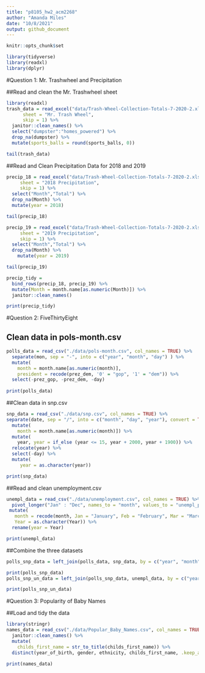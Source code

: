 ```yaml
---
title: "p8105_hw2_acm2268"
author: "Amanda Miles"
date: "10/8/2021"
output: github_document
---
```


```r
knitr::opts_chunk$set

library(tidyverse)
library(readxl)
library(dplyr)
```

#Question 1: Mr. Trashwheel and Precipitation

##Read and clean the Mr. Trashwheel sheet

```r

library(readxl)
trash_data = read_excel("data/Trash-Wheel-Collection-Totals-7-2020-2.xlsx",
      sheet = "Mr. Trash Wheel",
      skip = 1) %>%
  janitor::clean_names() %>%
  select("dumpster":"homes_powered") %>%
  drop_na(dumpster) %>%
  mutate(sports_balls = round(sports_balls, 0))

tail(trash_data)
```

##Read and Clean Precipitation Data for 2018 and 2019

```r
precip_18 = read_excel("data/Trash-Wheel-Collection-Totals-7-2020-2.xlsx",
     sheet = "2018 Precipitation",
     skip = 1) %>%
  select("Month","Total") %>%
  drop_na(Month) %>%
  mutate(year = 2018)

tail(precip_18)

precip_19 = read_excel("data/Trash-Wheel-Collection-Totals-7-2020-2.xlsx",
     sheet = "2019 Precipitation",
     skip = 1) %>%
  select("Month","Total") %>%
  drop_na(Month) %>%
    mutate(year = 2019)

tail(precip_19)

```

```r
precip_tidy = 
  bind_rows(precip_18, precip_19) %>%
  mutate(Month = month.name[as.numeric(Month)]) %>%
  janitor::clean_names()

print(precip_tidy)
```

#Question 2: FiveThirtyEight

## Clean data in pols-month.csv

```r

polls_data = read_csv("./data/pols-month.csv", col_names = TRUE) %>%
  separate(mon, sep = "-", into = c("year", "month", "day") ) %>%
  mutate(
    month = month.name[as.numeric(month)],
    president = recode(prez_dem, '0' = "gop", '1' = "dem")) %>%
  select(-prez_gop, -prez_dem, -day)
         
print(polls_data)
```

##Clean data in snp.csv

```r

snp_data = read_csv("./data/snp.csv", col_names = TRUE) %>%
separate(date, sep = "/", into = c("month", "day", "year"), convert = TRUE ) %>%
  mutate(
    month = month.name[as.numeric(month)]) %>%
  mutate(
    year, year = if_else (year <= 15, year + 2000, year + 1900)) %>%
  relocate(year) %>%
  select(-day) %>%
  mutate(
     year = as.character(year))

print(snp_data)
```

##Read and clean unemployment.csv

```r
unempl_data = read_csv("./data/unemployment.csv", col_names = TRUE) %>%
  pivot_longer("Jan" : "Dec", names_to = "month", values_to = "unempl_percent")%>%
 mutate(
   month = recode(month, Jan = "January", Feb = "February", Mar = "March", Apr = "April", Jun = "June", Jul = "July", Aug = "August", Sept = "September", Oct = "October", Nov = "November", Dec = "December"),
   Year = as.character(Year)) %>%
  rename(year = Year)

print(unempl_data)
```

##Combine the three datasets

```r

polls_snp_data = left_join(polls_data, snp_data, by = c("year", "month"))

print(polls_snp_data)                   
polls_snp_un_data = left_join(polls_snp_data, unempl_data, by = c("year", "month"))

print(polls_snp_un_data)    
```

#Question 3: Popularity of Baby Names

##Load and tidy the data

```r
library(stringr)
names_data = read_csv("./data/Popular_Baby_Names.csv", col_names = TRUE) %>%
  janitor::clean_names() %>%
  mutate(
    childs_first_name = str_to_title(childs_first_name)) %>%
  distinct(year_of_birth, gender, ethnicity, childs_first_name, .keep_all = TRUE)
         
print(names_data)
```
